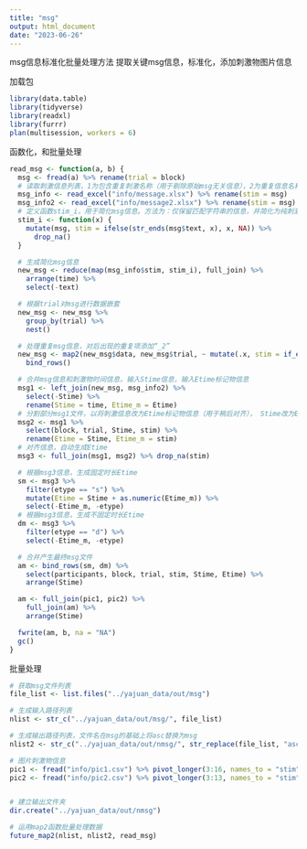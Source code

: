 ```yaml
---
title: "msg"
output: html_document
date: "2023-06-26"
---
```

msg信息标准化批量处理方法
提取关键msg信息，标准化，添加刺激物图片信息

加载包
```r
library(data.table)
library(tidyverse)
library(readxl)
library(furrr)
plan(multisession, workers = 6)
```

函数化，和批量处理
```r
read_msg <- function(a, b) {
  msg <- fread(a) %>% rename(trial = block)
  # 读取刺激信息列表，1为包含重复刺激名称（用于剔除原始msg无关信息），2为重复信息名称更正（用于合并时间信息）
  msg_info <- read_excel("info/message.xlsx") %>% rename(stim = msg)
  msg_info2 <- read_excel("info/message2.xlsx") %>% rename(stim = msg)
  # 定义函数stim_i，用于简化msg信息。方法为：仅保留匹配字符串的信息，并简化为纯刺激信息。
  stim_i <- function(x) {
    mutate(msg, stim = ifelse(str_ends(msg$text, x), x, NA)) %>%
      drop_na()
  }

  # 生成简化msg信息
  new_msg <- reduce(map(msg_info$stim, stim_i), full_join) %>%
    arrange(time) %>%
    select(-text)

  # 根据trial对msg进行数据嵌套
  new_msg <- new_msg %>%
    group_by(trial) %>%
    nest()

  # 处理重复msg信息，对后出现的重复项添加“_2”
  new_msg <- map2(new_msg$data, new_msg$trial, ~ mutate(.x, stim = if_else(duplicated(stim), str_c(stim, "_2"), stim), trial = .y)) %>%
    bind_rows()

  # 合并msg信息和刺激物时间信息，输入Stime信息，输入Etime标记物信息
  msg1 <- left_join(new_msg, msg_info2) %>%
    select(-Stime) %>%
    rename(Stime = time, Etime_m = Etime)
  # 分割部分msg1文件，以将刺激信息改为Etime标记物信息（用于稍后对齐）， Stime改为Etime（稍后对齐后实际成为Etime）
  msg2 <- msg1 %>%
    select(block, trial, Stime, stim) %>%
    rename(Etime = Stime, Etime_m = stim)
  # 对齐信息，自动生成Etime
  msg3 <- full_join(msg1, msg2) %>% drop_na(stim)

  # 根据msg3信息，生成固定时长Etime
  sm <- msg3 %>%
    filter(etype == "s") %>%
    mutate(Etime = Stime + as.numeric(Etime_m)) %>%
    select(-Etime_m, -etype)
  # 根据msg3信息，生成不固定时长Etime
  dm <- msg3 %>%
    filter(etype == "d") %>%
    select(-Etime_m, -etype)

  # 合并产生最终msg文件
  am <- bind_rows(sm, dm) %>%
    select(participants, block, trial, stim, Stime, Etime) %>%
    arrange(Stime)

  am <- full_join(pic1, pic2) %>%
    full_join(am) %>%
    arrange(Stime)

  fwrite(am, b, na = "NA")
  gc()
}
```

批量处理
```r
# 获取msg文件列表
file_list <- list.files("../yajuan_data/out/msg")

# 生成输入路径列表
nlist <- str_c("../yajuan_data/out/msg/", file_list)

# 生成输出路径列表，文件名在msg的基础上将asc替换为msg
nlist2 <- str_c("../yajuan_data/out/nmsg/", str_replace(file_list, "asc", "msg"))

# 图片刺激物信息
pic1 <- fread("info/pic1.csv") %>% pivot_longer(3:16, names_to = "stim", values_to = "pic")
pic2 <- fread("info/pic2.csv") %>% pivot_longer(3:13, names_to = "stim", values_to = "pic")


# 建立输出文件夹
dir.create("../yajuan_data/out/nmsg")

# 运用map2函数批量处理数据
future_map2(nlist, nlist2, read_msg)
```
